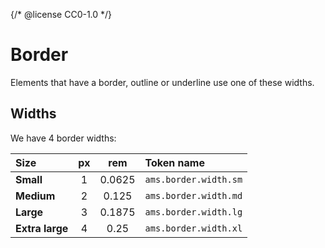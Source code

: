 {/* @license CC0-1.0 */}


<Meta title="Foundation/Design Tokens/Border" />

# Border

Elements that have a border, outline or underline use one of these widths.

## Widths

We have 4 border widths:

| Size            | px  |  rem   | Token name            |
| :-------------- | :-: | :----: | :-------------------- |
| **Small**       |  1  | 0.0625 | `ams.border.width.sm` |
| **Medium**      |  2  | 0.125  | `ams.border.width.md` |
| **Large**       |  3  | 0.1875 | `ams.border.width.lg` |
| **Extra large** |  4  |  0.25  | `ams.border.width.xl` |

